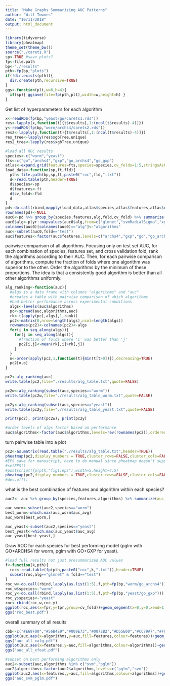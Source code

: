 ```yaml
---
title: "Make Graphs Summarizing AUC Patterns"
author: "Will Townes"
date: "10/11/2018"
output: html_document
---
```


```r
library(tidyverse)
library(pheatmap)
theme_set(theme_bw())
source("./carets.R")
sp<-TRUE #save plots?
fp<-file.path
bp<-"./results"
pth<-fp(bp,"plots")
if(!dir.exists(pth)){
  dir.create(pth,recursive=TRUE)
}
ggs<-function(plt,w=6,h=4){
  if(sp){ ggsave(file=fp(pth,plt),width=w,height=h) }
}
```

Get list of hyperparameters for each algorithm

```r
x<-readRDS(fp(bp,"yeast/go/carets1.rds"))
res<-lapply(x,function(t){t$results[,1:(ncol(t$results)-4)]})
y<-readRDS(fp(bp,"worm/archs4/carets2.rds"))
res2<-lapply(y,function(t){t$results[,1:(ncol(t$results)-4)]})
res_tree<-lapply(res$xgbTree,unique)
res2_tree<-lapply(res$xgbTree,unique)
```

```r
#load all ROC results
species<-c("worm","yeast")
fts<-c("go","archs4","gxp","go_archs4","go_gxp")
atlas<-expand.grid(features=fts,species=species,cv_folds=1:5,stringsAsFactors=FALSE)
load_data<-function(sp,ft,fld){
  pth<-file.path(bp,sp,ft,paste0("roc",fld,".txt"))
  d<-read.table(pth,header=TRUE)
  d$species<-sp
  d$features<-ft
  d$cv_fold<-fld
  d
}
pd<-do.call(rbind,mapply(load_data,atlas$species,atlas$features,atlas$cv_folds,SIMPLIFY=FALSE))
rownames(pd)<-NULL
auc0<-pd %>% group_by(species,features,alg,fold,cv_fold) %>% summarize(auc=roc2auc(fpr,tpr))
auc0$alg<-plyr::mapvalues(auc0$alg,from=c("glmnet","svmRadialSigma","xgbTree","naive_bayes","kknn"),to=c("pglm","svm","xgb","nb","knn"))
colnames(auc0)[colnames(auc0)=="alg"]<-"algorithms"
auc<-subset(auc0,fold=="test")
auc$features<-factor(auc$features,levels=c("archs4","gxp","go","go_archs4","go_gxp"),ordered=TRUE)
```

pairwise comparison of all algorithms. Focusing only on test set AUC, for each combination of species, features set, and cross validation fold, rank the algorithms according to their AUC. Then, for each pairwise comparison of algorithms, compute the fraction of folds where one algorithm was superior to the other. Order the algorithms by the minimum of these proportions. The idea is that a consistently good algorithm is better than all other algorithms uniformly.

```r
alg_ranking<-function(auc){
  #algs is a data frame with columns "algorithms" and "auc"
  #creates a table with pairwise comparison of which algorithms
  #had better performance across experimental conditions
  algs<-levels(auc$algorithms)
  pc<-spread(auc,algorithms,auc)
  rk<-t(apply(pc[,algs],1,rank))
  pc2<-matrix(0,nrow=length(algs),ncol=length(algs))
  rownames(pc2)<-colnames(pc2)<-algs
  for(i in seq_along(algs)){
    for(j in seq_along(algs)){
      #fraction of folds where 'i' was better than 'j'
      pc2[i,j]<-mean(rk[,i]>rk[,j])
    }
  }
  o<-order(apply(pc2,1,function(t){min(t[t>0])}),decreasing=TRUE)
  pc2[o,o]
}

pc2<-alg_ranking(auc)
write.table(pc2,file="./results/alg_table.txt",quote=FALSE)

pc2w<-alg_ranking(subset(auc,species=="worm"))  
write.table(pc2w,file="./results/alg_table_worm.txt",quote=FALSE)

pc2y<-alg_ranking(subset(auc,species=="yeast"))  
write.table(pc2y,file="./results/alg_table_yeast.txt",quote=FALSE)

print(pc2); print(pc2w); print(pc2y)

#order levels of algs factor based on performance
auc$algorithms<-factor(auc$algorithms,levels=rev(rownames(pc2)),ordered=TRUE)
```

turn pairwise table into a plot

```r
pc2<-as.matrix(read.table("./results/alg_table.txt",header=TRUE))
pheatmap(pc2,display_numbers = TRUE,cluster_rows=FALSE,cluster_cols=FALSE,color = colorRampPalette(c('white','orange'))(100),fontsize = 20,angle_col=0,legend=FALSE,filename=fp(pth,"alg_table_heatmap.pdf"))
#EPS save for manuscript, have to do manual since pheatmap doesn't support
#setEPS()
#postscript(fp(pth,"fig1.eps"),width=5,height=4.5)
pheatmap(pc2,display_numbers = TRUE,cluster_rows=FALSE,cluster_cols=FALSE,color = colorRampPalette(c('white','orange'))(100),fontsize = 20,angle_col=0,legend=FALSE)
#dev.off()
```

what is the best combination of features and algorithm within each species?

```r
auc2<- auc %>% group_by(species,features,algorithms) %>% summarize(auc_lo=min(auc),auc_avg=mean(auc),auc_hi=max(auc))

auc_worm<-subset(auc2,species=="worm")
best_worm<-which.max(auc_worm$auc_avg)
auc_worm[best_worm,]

auc_yeast<-subset(auc2,species=="yeast")
best_yeast<-which.max(auc_yeast$auc_avg)
auc_yeast[best_yeast,]
```

Draw ROC for each species for best performing model (pglm with GO+ARCHS4 for worm, pglm with GO+GXP for yeast).

```r
#load full results not just presummarized AUC values
f<-function(k,pth){
  roc<-read.table(fp(pth,paste0("roc",k,".txt")),header=TRUE)
  subset(roc,alg=="glmnet" & fold=="test")
}
roc_w<-do.call(rbind,lapply(as.list(1:5),f,pth=fp(bp,"worm/go_archs4")))
roc_w$species<-"worm"
roc_y<-do.call(rbind,lapply(as.list(1:5),f,pth=fp(bp,"yeast/go_gxp")))
roc_y$species<-"yeast"
roc<-rbind(roc_w,roc_y)
ggplot(roc,aes(x=fpr,y=tpr,group=cv_fold))+geom_segment(x=0,y=0,xend=1,yend=1,linetype="dotted",colour="gray",size=.5)+geom_line()+xlab("false positive rate")+ylab("true positive rate")+facet_wrap(~species)
ggs("roc_best.pdf")
```

overall summary of all results

```r
cbb<-c("#E69F00","#56B4E9","#009E73","#0072B2","#D55E00","#CC79A7","#F0E442","#000000")
ggplot(auc,aes(x=algorithms,y=auc,fill=features,colour=features))+geom_boxplot()+facet_wrap(~species)+scale_fill_manual(values=cbb)+scale_colour_manual(values=cbb)+ylab("area under ROC")#+theme(axis.text.x=element_text(angle = 30, hjust = 1))
ggs("auc_all_xalg.pdf")
ggplot(auc,aes(x=features,y=auc,fill=algorithms,colour=algorithms))+geom_boxplot()+facet_wrap(~species)+scale_fill_manual(values=cbb)+scale_colour_manual(values=cbb)+ylab("area under ROC")+theme(axis.text.x=element_text(angle = 30, hjust = 1))
ggs("auc_all_xfeat.pdf")

#subset on best performing algorithms only
auc2<-subset(auc,algorithms %in% c("svm","pglm"))
auc2$algorithms<-factor(auc2$algorithms,levels=c("pglm","svm"))
ggplot(auc2,aes(x=features,y=auc,fill=algorithms,colour=algorithms))+geom_boxplot()+facet_wrap(~species)+scale_fill_manual(values=cbb[5:4])+scale_colour_manual(values=cbb[5:4])+ylab("area under ROC")+theme(axis.text.x=element_text(angle = 30, hjust = 1),legend.position="top")
ggs("auc_svm_pglm.pdf")
```
